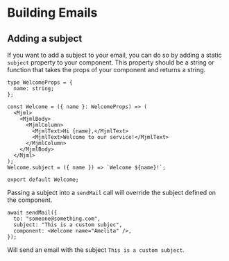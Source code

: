 # Building Emails

## Adding a subject

If you want to add a subject to your email, you can do so by adding a static `subject` property to your component.
This property should be a string or function that takes the props of your component and returns a string.

```tsx
type WelcomeProps = {
  name: string;
};

const Welcome = ({ name }: WelcomeProps) => (
  <Mjml>
    <MjmlBody>
      <MjmlColumn>
        <MjmlText>Hi {name},</MjmlText>
        <MjmlText>Welcome to our service!</MjmlText>
      </MjmlColumn>
    </MjmlBody>
  </Mjml>
);
Welcome.subject = ({ name }) => `Welcome ${name}!`;

export default Welcome;
```

Passing a subject into a `sendMail` call will override the subject defined on the component.

```tsx
await sendMail({
  to: "someone@something.com",
  subject: "This is a custom subjec",
  component: <Welcome name="Amelita" />,
});
```

Will send an email with the subject `This is a custom subject`.
